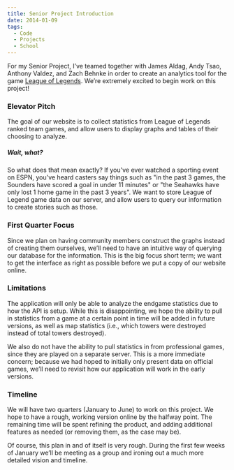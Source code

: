 ```yaml
---
title: Senior Project Introduction
date: 2014-01-09
tags:
  - Code
  - Projects
  - School
---
```


For my Senior Project, I’ve teamed together with James Aldag, Andy Tsao, Anthony Valdez, and Zach Behnke in order to create an analytics tool for the game [League of Legends](http://na.leagueoflegends.com/). We’re extremely excited to begin work on this project!

### Elevator Pitch

The goal of our website is to collect statistics from League of Legends ranked team games, and allow users to display graphs and tables of their choosing to analyze.

##### Wait, what?

So what does that mean exactly? If you've ever watched a sporting event on ESPN, you've heard casters say things such as "in the past 3 games, the Sounders have scored a goal in under 11 minutes" or "the Seahawks have only lost 1 home game in the past 3 years". We want to store League of Legend game data on our server, and allow users to query our information to create stories such as those.

### First Quarter Focus

Since we plan on having community members construct the graphs instead of creating them ourselves, we’ll need to have an intuitive way of querying our database for the information. This is the big focus short term; we want to get the interface as right as possible before we put a copy of our website online.

### Limitations

The application will only be able to analyze the endgame statistics due to how the API is setup. While this is disappointing, we hope the ability to pull in statistics from a game at a certain point in time will be added in future versions, as well as map statistics (i.e., which towers were destroyed instead of total towers destroyed).

We also do not have the ability to pull statistics in from professional games, since they are played on a separate server. This is a more immediate concern; because we had hoped to initially only present data on official games, we’ll need to revisit how our application will work in the early versions.

### Timeline

We will have two quarters (January to June) to work on this project. We hope to have a rough, working version online by the halfway point. The remaining time will be spent refining the product, and adding additional features as needed (or removing them, as the case may be).

Of course, this plan in and of itself is very rough. During the first few weeks of January we’ll be meeting as a group and ironing out a much more detailed vision and timeline.
